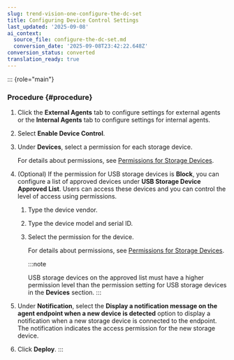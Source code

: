 ```yaml
---
slug: trend-vision-one-configure-the-dc-set
title: Configuring Device Control Settings
last_updated: '2025-09-08'
ai_context:
  source_file: configure-the-dc-set.md
  conversion_date: '2025-09-08T23:42:22.648Z'
conversion_status: converted
translation_ready: true
---
```


::: {role="main"}
### Procedure {#procedure}

1.  Click the **External Agents** tab to configure settings for external agents or the **Internal Agents** tab to configure settings for internal agents.

2.  Select **Enable Device Control**.

3.  Under **Devices**, select a permission for each storage device.

    For details about permissions, see [Permissions for Storage Devices](permissions-for-storage-devices.mdx).

4.  (Optional) If the permission for USB storage devices is **Block**, you can configure a list of approved devices under **USB Storage Device Approved List**. Users can access these devices and you can control the level of access using permissions.

    1.  Type the device vendor.

    2.  Type the device model and serial ID.

    3.  Select the permission for the device.

        For details about permissions, see [Permissions for Storage Devices](permissions-for-storage-devices.mdx).

        :::note

        USB storage devices on the approved list must have a higher permission level than the permission setting for USB storage devices in the **Devices** section.
        :::

5.  Under **Notification**, select the **Display a notification message on the agent endpoint when a new device is detected** option to display a notification when a new storage device is connected to the endpoint. The notification indicates the access permission for the new storage device.

6.  Click **Deploy**.
:::
